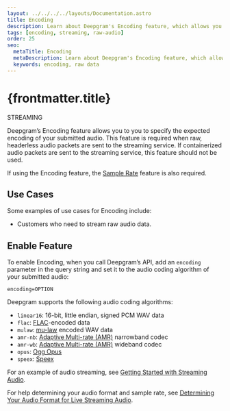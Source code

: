 ---
layout: ../../../../layouts/Documentation.astro
title: Encoding
description: Learn about Deepgram's Encoding feature, which allows you to specify the expected encoding of your submitted audio.
tags: [encoding, streaming, raw-audio]
order: 25
seo:
  metaTitle: Encoding
  metaDescription: Learn about Deepgram's Encoding feature, which allows you to specify the expected encoding of your submitted audio.
  keywords: encoding, raw data
---

# {frontmatter.title}

<div class="badge">STREAMING</div>

Deepgram’s Encoding feature allows you to you to specify the expected encoding of your submitted audio. This feature is required when raw, headerless audio packets are sent to the streaming service. If containerized audio packets are sent to the streaming service, this feature should not be used.

If using the Encoding feature, the [Sample Rate](/documentation/features/sample-rate/) feature is also required.

## Use Cases

Some examples of use cases for Encoding include:

- Customers who need to stream raw audio data.

## Enable Feature

To enable Encoding, when you call Deepgram’s API, add an `encoding` parameter in the query string and set it to the audio coding algorithm of your submitted audio:

`encoding=OPTION`

Deepgram supports the following audio coding algorithms:

- `linear16`: 16-bit, little endian, signed PCM WAV data
- `flac`: [FLAC](/documentation/glossary/#F)-encoded data
- `mulaw`: [mu-law](/documentation/glossary/#M) encoded WAV data
- `amr-nb`: [Adaptive Multi-rate (AMR)](/documentation/glossary/#A) narrowband codec
- `amr-wb`: [Adaptive Multi-rate (AMR)](/documentation/glossary/#A) wideband codec
- `opus`: [Ogg Opus](/documentation/glossary/#O)
- `speex`: [Speex](/documentation/glossary/#S)

For an example of audio streaming, see [Getting Started with Streaming Audio](/documentation/getting-started/streaming/).

For help determining your audio format and sample rate, see [Determining Your Audio Format for Live Streaming Audio](/documentation/guides/determine-audio-format/).
